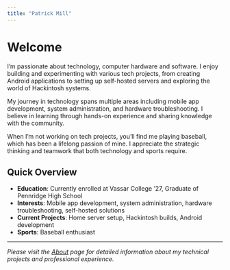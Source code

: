 ```yaml
---
title: "Patrick Mill"
---
```


# Welcome

I'm passionate about technology, computer hardware and software. I enjoy building and experimenting with various tech projects, from creating Android applications to setting up self-hosted servers and exploring the world of Hackintosh systems.

My journey in technology spans multiple areas including mobile app development, system administration, and hardware troubleshooting. I believe in learning through hands-on experience and sharing knowledge with the community.

When I'm not working on tech projects, you'll find me playing baseball, which has been a lifelong passion of mine. I appreciate the strategic thinking and teamwork that both technology and sports require.

## Quick Overview

- **Education**: Currently enrolled at Vassar College '27, Graduate of Pennridge High School
- **Interests**: Mobile app development, system administration, hardware troubleshooting, self-hosted solutions
- **Current Projects**: Home server setup, Hackintosh builds, Android development
- **Sports**: Baseball enthusiast

---

*Please visit the [About](/about.qmd) page for detailed information about my technical projects and professional experience.*
